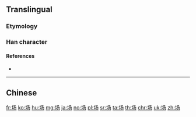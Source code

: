{{also|場}}
==Translingual==
{{stroke order}}

===Etymology===
{{Han simp|場|f=昜|t=𠃓}}

===Han character===
{{Han char|rn=32|rad=土|as=03|sn=6|four=|canj=GNSH|ids=⿰土𠃓}}

====References====
* {{Han ref|kx=0224.181|hdz=10421.010|uh=573A|ud=22330}}

----

==Chinese==
{{zh-see|場}}

[[fr:场]]
[[ko:场]]
[[hu:场]]
[[mg:场]]
[[ja:场]]
[[no:场]]
[[pl:场]]
[[sr:场]]
[[ta:场]]
[[th:场]]
[[chr:场]]
[[uk:场]]
[[zh:场]]